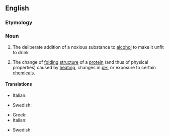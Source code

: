 {{also|dénaturation}}

==English==
{{wikipedia}}

===Etymology===
{{suffix|en|denature|ation}}

===Noun===
{{en-noun|~}}

# The deliberate addition of a noxious substance to [[alcohol]] to make it unfit to drink
# {{lb|en|biochemistry}} The change of [[folding]] [[structure]] of a [[protein]] (and thus of physical properties) caused by [[heating]], changes in [[pH]], or exposure to certain [[chemical]]s.

====Translations====
{{trans-top|addition of a noxious substance to alcohol}}
* Italian: {{t+|it|denaturazione|f}}
{{trans-mid}}
* Swedish: {{t|sv|denaturering|c}}
{{trans-bottom}}

{{trans-top|change of folding structure of a protein}}
* Greek: {{t+|el|μετουσίωση|f}}
* Italian: {{t+|it|denaturazione|f}}
{{trans-mid}}
* Swedish: {{t|sv|denaturering|c}}
{{trans-bottom}}